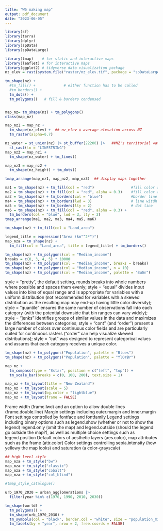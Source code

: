 ```yaml
---
title: "W5 making map"
output: pdf_document
date: "2023-06-05"
---
```


```r
library(sf)
library(terra)
library(dplyr)
library(spData)
library(spDataLarge)

library(tmap)    # for static and interactive maps
library(leaflet) # for interactive maps
library(ggplot2) # tidyverse data visualization package
nz_elev = rast(system.file("raster/nz_elev.tif", package = "spDataLarge"))

tm_shape(nz) + 
  #tm_fill() +             # either function has to be called
  #tm_borders() +
  tm_dots() +
  tm_polygons()   # fill & borders condensed


map_nz= tm_shape(nz) + tm_polygons()
class(map_nz)

map_nz1 = map_nz +
  tm_shape(nz_elev) +  ## nz_elev = average elevation across NZ
  tm_raster(alpha=0.7)

nz_water = st_union(nz) |> st_buffer(22200) |>   ##NZ's territorial water
  st_cast(to = "LINESTRING")
map_nz2 = map_nz1 + 
  tm_shape(nz_water) + tm_lines()

map_nz3 = map_nz2 +
  tm_shape(nz_height) + tm_dots()

tmap_arrange(map_nz1, map_nz2, map_nz3)  ## display maps together

ma1 = tm_shape(nz) + tm_fill(col = "red")                 #fill color red
ma2 = tm_shape(nz) + tm_fill(col = "red", alpha = 0.3)    #fill color red with 0.3 alpha
ma3 = tm_shape(nz) + tm_borders(col = "blue")             #border line color blue
ma4 = tm_shape(nz) + tm_borders(lwd = 3)                  # line witdh 3
ma5 = tm_shape(nz) + tm_borders(lty = 2)                  # dot line
ma6 = tm_shape(nz) + tm_fill(col = "red", alpha = 0.3) +  
  tm_borders(col = "blue", lwd = 3, lty = 2)
tmap_arrange(ma1, ma2, ma3, ma4, ma5, ma6)

tm_shape(nz) + tm_fill(col = "Land_area")

legend_title = expression("Area (km"^2*")")
map_nza = tm_shape(nz) +
  tm_fill(col = "Land_area", title = legend_title) + tm_borders()

tm_shape(nz) + tm_polygons(col = "Median_income")
breaks = c(0, 3, 4, 5) * 10000
tm_shape(nz) + tm_polygons(col = "Median_income", breaks = breaks)
tm_shape(nz) + tm_polygons(col = "Median_income", n = 10)
tm_shape(nz) + tm_polygons(col = "Median_income", palette = "BuGn")
```
style = "pretty",
the default setting, rounds breaks into whole numbers where possible and spaces them evenly;
style = "equal"
divides input values into bins of equal range and is appropriate for variables with a uniform distribution (not recommended for variables with a skewed distribution as the resulting map may end-up having little color diversity);
style = "quantile" 
ensures the same number of observations fall into each category (with the potential downside that bin ranges can vary widely);
style = "jenks"
identifies groups of similar values in the data and maximizes the differences between categories;
style = "cont" 
(and "order") present a large number of colors over continuous color fields and are particularly suited for continuous rasters ("order" can help visualize skewed distributions);
style = "cat" 
was designed to represent categorical values and assures that each category receives a unique color.
```r
tm_shape(nz) + tm_polygons("Population", palette = "Blues")
tm_shape(nz) + tm_polygons("Population", palette = "YlOrBr")

map_nz + 
  tm_compass(type = "8star", position = c("left", "top")) +
  tm_scale_bar(breaks = c(0, 100, 200), text.size = 1)

map_nz + tm_layout(title = "New Zealand")
map_nz + tm_layout(scale = 5)
map_nz + tm_layout(bg.color = "lightblue")
map_nz + tm_layout(frame = FALSE)
```
Frame width (frame.lwd) and an option to allow double lines (frame.double.line)
Margin settings including outer.margin and inner.margin
Font settings controlled by fontface and fontfamily
Legend settings including binary options such as legend.show (whether or not to show the legend) legend.only (omit the map) and legend.outside (should the legend go outside the map?), as well as multiple choice settings such as legend.position
Default colors of aesthetic layers (aes.color), map attributes such as the frame (attr.color)
Color settings controlling sepia.intensity (how yellowy the map looks) and saturation (a color-grayscale)
```r
## high level style
map_nza + tm_style("bw")
map_nza + tm_style("classic")
map_nza + tm_style("cobalt")
map_nza + tm_style("col_blind")

#tmap_style_catalogue()

urb_1970_2030 = urban_agglomerations |> 
  filter(year %in% c(1970, 1990, 2010, 2030))

tm_shape(world) +
  tm_polygons() +
  tm_shape(urb_1970_2030) +
  tm_symbols(col = "black", border.col = "white", size = "population_millions") +
  tm_facets(by = "year", nrow = 2, free.coords = FALSE)
```